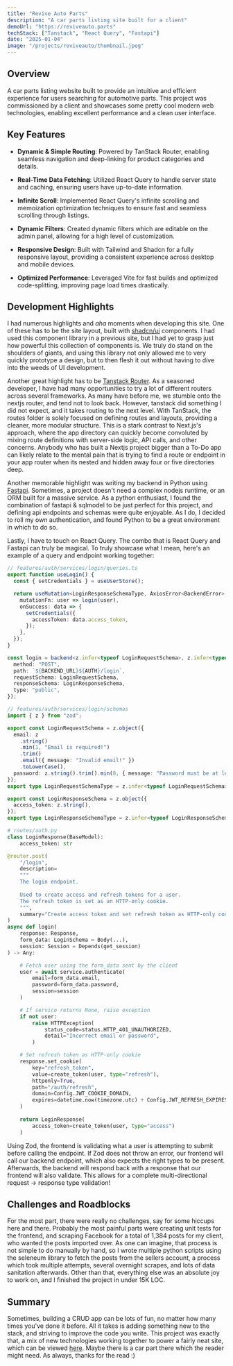 ```yaml
---
title: "Revive Auto Parts"
description: "A car parts listing site built for a client"
demoUrl: "https://reviveauto.parts"
techStack: ["Tanstack", "React Query", "Fastapi"]
date: "2025-01-04"
image: "/projects/reviveauto/thumbnail.jpeg"
---
```


## Overview
A car parts listing website built to provide an intuitive and efficient experience 
for users searching for automotive parts. This project was commissioned by a client 
and showcases some pretty cool modern web technologies, enabling excellent
performance and a clean user interface.

## Key Features
* **Dynamic & Simple Routing**: Powered by TanStack Router, enabling seamless navigation 
and deep-linking for product categories and details.

* **Real-Time Data Fetching**: Utilized React Query to handle server state and caching, 
ensuring users have up-to-date information.

* **Infinite Scroll**:  Implemented React Query's infinite scrolling and memoization 
optimization techniques to ensure fast and seamless scrolling through listings.

* **Dynamic Filters**: Created dynamic filters which are editable on the admin panel,
allowing for a high level of customization.

* **Responsive Design**: Built with Tailwind and Shadcn for a fully responsive layout,
providing a consistent experience across desktop and mobile devices.

* **Optimized Performance**: Leveraged Vite for fast builds and optimized code-splitting,
improving page load times drastically.

## Development Highlights
I had numerous highlights and *aha* moments when developing this site. One of these has to 
be the site layout, built with [shadcn/ui](https://ui.shadcn.com) components. I had used 
this component library in a previous site, but I had yet to grasp just how powerful this 
collection of components is. We truly do stand on the shoulders of giants, and using this
library not only allowed me to very quickly prototype a design, but to then flesh it out
without having to dive into the weeds of UI development.

Another great highlight has to be [Tanstack Router](https://tanstack.com/router/latest). 
As a seasoned developer, I have had many opportunities to try a lot of different routers
across several frameworks. As many have before me, we stumble onto the nextjs router, and 
tend not to look back. However, tanstack did something I did not expect, and it takes routing 
to the next level. With TanStack, the routes folder is solely focused on defining routes and 
layouts, providing a cleaner, more modular structure. This is a stark contrast to Next.js's 
approach, where the app directory can quickly become convoluted by mixing route definitions 
with server-side logic, API calls, and other concerns. Anybody who has built a Nextjs project
bigger than a To-Do app can likely relate to the mental pain that is trying to find a route or 
endpoint in your app router when its nested and hidden away four or five directories deep.

Another memorable highlight was writing my backend in Python using [Fastapi](https://fastapi.tiangolo.com/). 
Sometimes, a project doesn't need a complex nodejs runtime, or an ORM built for a massive service. 
As a python enthusiast, I found the combination of fastapi & sqlmodel to be just perfect for this project, 
and defining api endpoints and schemas were quite enjoyable. As I do, I decided to roll my own authentication, 
and found Python to be a great environment in which to do so. 

Lastly, I have to touch on React Query. The combo that is React Query and Fastapi can truly be magical.
To truly showcase what I mean, here's an example of a query and endpoint working together:

```typescript
// features/auth/services/login/queries.ts
export function useLogin() {
  const { setCredentials } = useUserStore();

  return useMutation<LoginResponseSchemaType, AxiosError<BackendError>, LoginRequestSchemaType>({
    mutationFn: user => login(user),
    onSuccess: data => {
      setCredentials({
        accessToken: data.access_token,
      });
    },
  });
}

const login = backend<z.infer<typeof LoginRequestSchema>, z.infer<typeof LoginResponseSchema>>({
  method: "POST",
  path: `${BACKEND_URL}${AUTH}/login`,
  requestSchema: LoginRequestSchema,
  responseSchema: LoginResponseSchema,
  type: "public",
});
```
```typescript 
// features/auth/services/login/schemas
import { z } from "zod";

export const LoginRequestSchema = z.object({
  email: z
    .string()
    .min(1, "Email is required!")
    .trim()
    .email({ message: "Invalid email!" })
    .toLowerCase(),
  password: z.string().trim().min(8, { message: "Password must be at least 8 characters long!" }),
});
export type LoginRequestSchemaType = z.infer<typeof LoginRequestSchema>;

export const LoginResponseSchema = z.object({
  access_token: z.string(),
});
export type LoginResponseSchemaType = z.infer<typeof LoginResponseSchema>;
```

```python
# routes/auth.py
class LoginResponse(BaseModel):
    access_token: str

@router.post(
    "/login",
    description=
    """
    The login endpoint.
    
    Used to create access and refresh tokens for a user.
    The refresh token is set as an HTTP-only cookie.
    """,
    summary="Create access token and set refresh token as HTTP-only cookie."
)
async def login(
    response: Response,
    form_data: LoginSchema = Body(...), 
    session: Session = Depends(get_session)
) -> Any:

    # Fetch user using the form_data sent by the client
    user = await service.authenticate(
        email=form_data.email,
        password=form_data.password,
        session=session
    )

    # If service returns None, raise exception 
    if not user:
        raise HTTPException(
            status_code=status.HTTP_401_UNAUTHORIZED,
            detail="Incorrect email or password",
        )

    # Set refresh token as HTTP-only cookie
    response.set_cookie(
        key="refresh_token",
        value=create_token(user, type="refresh"),
        httponly=True,
        path="/auth/refresh",
        domain=Config.JWT_COOKIE_DOMAIN,
        expires=datetime.now(timezone.utc) + Config.JWT_REFRESH_EXPIRES
    )
    
    return LoginResponse(
        access_token=create_token(user, type="access")
    )
```
Using Zod, the frontend is validating what a user is attempting to submit 
before calling the endpoint. If Zod does not throw an error, our frontend will 
call our backend endpoint, which also expects the right types to be present.
Afterwards, the backend will respond back with a response that our frontend 
will also validate. This allows for a complete multi-directional 
request -> response type validation!

## Challenges and Roadblocks
For the most part, there were really no challenges, say for some hiccups here and there.
Probably the most painful parts were creating unit tests for the frontend, and scraping
Facebook for a total of 1,384 posts for my client, who wanted the posts imported over.
As one can imagine, that process is not simple to do manually by hand, so I wrote multiple 
python scripts using the seleneum library to fetch the posts from the sellers account, a process 
which took multiple attempts, several overnight scrapes, and lots of data sanitation afterwards. 
Other than that, everything else was an absolute joy to work on, and I finished the project in under 
15K LOC.

## Summary
Sometimes, building a CRUD app can be lots of fun, no matter how many times you've done it before.
All it takes is adding something new to the stack, and striving to improve the code you write. This
project was exactly that, a mix of new technologies working together to power a fairly neat site,
which can be viewed [here](https://reviveauto.parts). Maybe there is a car part there which the reader
might need. As always, thanks for the read :)

